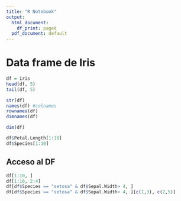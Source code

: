 ```yaml
---
title: "R Notebook"
output:
  html_document:
    df_print: paged
  pdf_document: default
---
```


# Data frame de Iris

```r
df = iris
head(df, 5)
tail(df, 5)

str(df)
names(df) #colnames
rownames(df)
dimnames(df)

dim(df)

df$Petal.Length[1:10]
df$Species[1:10]
```

## Acceso al DF

```r
df[1:10, ]
df[1:10, 2:4]
df[df$Species == "setosa" & df$Sepal.Width> 4, ]
df[df$Species == "setosa" & df$Sepal.Width> 4, ][c(1,3), c(2,5)]
```

